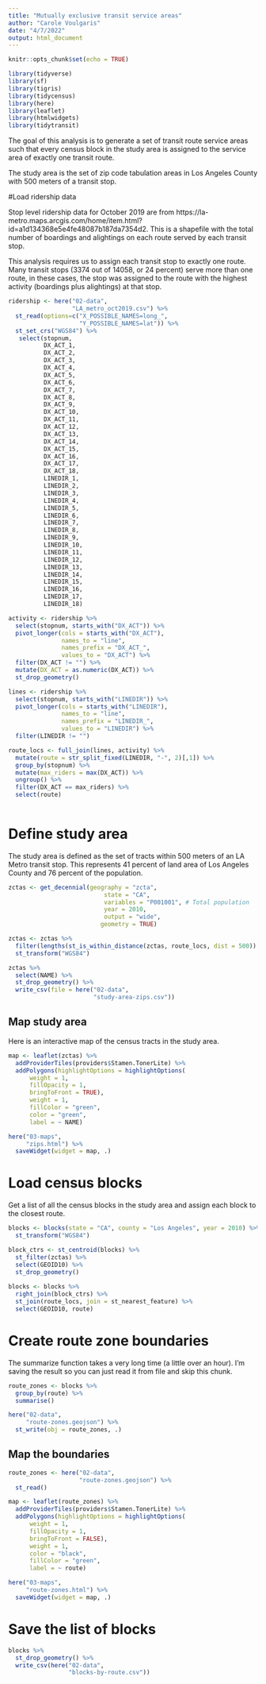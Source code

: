 ```yaml
---
title: "Mutually exclusive transit service areas"
author: "Carole Voulgaris"
date: "4/7/2022"
output: html_document
---
```


```r
knitr::opts_chunk$set(echo = TRUE)
```

```r
library(tidyverse)
library(sf)
library(tigris)
library(tidycensus)
library(here)
library(leaflet)
library(htmlwidgets)
library(tidytransit)
```

The goal of this analysis is to generate a set of transit route service areas such that every census block in the study area is assigned to the service area of exactly one transit route.

The study area is the set of zip code tabulation areas in Los Angeles County with 500 meters of a transit stop.

#Load ridership data

Stop level ridership data for October 2019 are from https://la-metro.maps.arcgis.com/home/item.html?id=a1d134368e5e4fe48087b187da7354d2. This is a shapefile with the total number of boardings and alightings on each route served by each transit stop. 

This analysis requires us to assign each transit stop to exactly one route. Many transit stops (3374 out of 14058, or 24 percent) serve more than one route, in these cases, the stop was assigned to the route with the highest activity (boardings plus alightings) at that stop.

```r
ridership <- here("02-data",
                  "LA_metro_oct2019.csv") %>%
  st_read(options=c("X_POSSIBLE_NAMES=long_",
                    "Y_POSSIBLE_NAMES=lat")) %>%
  st_set_crs("WGS84") %>%
   select(stopnum, 
          DX_ACT_1,
          DX_ACT_2,
          DX_ACT_3,
          DX_ACT_4,
          DX_ACT_5,
          DX_ACT_6,
          DX_ACT_7,
          DX_ACT_8,
          DX_ACT_9,
          DX_ACT_10,
          DX_ACT_11,
          DX_ACT_12,
          DX_ACT_13,
          DX_ACT_14,
          DX_ACT_15,
          DX_ACT_16,
          DX_ACT_17,
          DX_ACT_18,
          LINEDIR_1,
          LINEDIR_2,
          LINEDIR_3,
          LINEDIR_4,
          LINEDIR_5,
          LINEDIR_6,
          LINEDIR_7,
          LINEDIR_8,
          LINEDIR_9,
          LINEDIR_10,
          LINEDIR_11,
          LINEDIR_12,
          LINEDIR_13,
          LINEDIR_14,
          LINEDIR_15,
          LINEDIR_16,
          LINEDIR_17,
          LINEDIR_18) 

activity <- ridership %>%
  select(stopnum, starts_with("DX_ACT")) %>%
  pivot_longer(cols = starts_with("DX_ACT"),
               names_to = "line",
               names_prefix = "DX_ACT_",
               values_to = "DX_ACT") %>%
  filter(DX_ACT != "") %>%
  mutate(DX_ACT = as.numeric(DX_ACT)) %>%
  st_drop_geometry()

lines <- ridership %>%
  select(stopnum, starts_with("LINEDIR")) %>%
  pivot_longer(cols = starts_with("LINEDIR"),
               names_to = "line",
               names_prefix = "LINEDIR_",
               values_to = "LINEDIR") %>%
  filter(LINEDIR != "") 

route_locs <- full_join(lines, activity) %>%
  mutate(route = str_split_fixed(LINEDIR, "-", 2)[,1]) %>%
  group_by(stopnum) %>%
  mutate(max_riders = max(DX_ACT)) %>%
  ungroup() %>%
  filter(DX_ACT == max_riders) %>%
  select(route)
  
```

# Define study area

The study area is defined as the set of tracts within 500 meters of an LA Metro transit stop. This represents 41 percent of land area of Los Angeles County and 76 percent of the population.

```r
zctas <- get_decennial(geography = "zcta",
                           state = "CA", 
                           variables = "P001001", # Total population
                           year = 2010,
                           output = "wide",
                          geometry = TRUE) 

zctas <- zctas %>%
  filter(lengths(st_is_within_distance(zctas, route_locs, dist = 500)) > 0) %>%
  st_transform("WGS84")

zctas %>%
  select(NAME) %>%
  st_drop_geometry() %>%
  write_csv(file = here("02-data",
                        "study-area-zips.csv"))

```

## Map study area

Here is an interactive map of the census tracts in the study area.

```r
map <- leaflet(zctas) %>%
  addProviderTiles(providers$Stamen.TonerLite) %>%
  addPolygons(highlightOptions = highlightOptions(
      weight = 1,
      fillOpacity = 1,
      bringToFront = TRUE),
      weight = 1,
      fillColor = "green",
      color = "green",
      label = ~ NAME)

here("03-maps",
     "zips.html") %>%  
  saveWidget(widget = map, .)
```

# Load census blocks

Get a list of all the census blocks in the study area and assign each block to the 
closest route.

```r
blocks <- blocks(state = "CA", county = "Los Angeles", year = 2010) %>%
  st_transform("WGS84") 

block_ctrs <- st_centroid(blocks) %>%
  st_filter(zctas) %>%
  select(GEOID10) %>%
  st_drop_geometry()
  
blocks <- blocks %>%
  right_join(block_ctrs) %>%
  st_join(route_locs, join = st_nearest_feature) %>%
  select(GEOID10, route) 
```

# Create route zone boundaries

The summarize function takes a very long time (a little over an hour). I'm saving the result so you can just read it from file and skip this chunk.

```r
route_zones <- blocks %>%
  group_by(route) %>%
  summarise()

here("02-data",
     "route-zones.geojson") %>%  
  st_write(obj = route_zones, .)
```


## Map the boundaries

```r
route_zones <- here("02-data",
                    "route-zones.geojson") %>%
  st_read()

map <- leaflet(route_zones) %>%
  addProviderTiles(providers$Stamen.TonerLite) %>%
  addPolygons(highlightOptions = highlightOptions(
      weight = 1,
      fillOpacity = 1,
      bringToFront = FALSE),
      weight = 1,
      color = "black",
      fillColor = "green",
      label = ~ route) 

here("03-maps",
     "route-zones.html") %>%  
  saveWidget(widget = map, .)
```

# Save the list of blocks

```r
blocks %>%
  st_drop_geometry() %>%
  write_csv(here("02-data",
                 "blocks-by-route.csv"))
```

